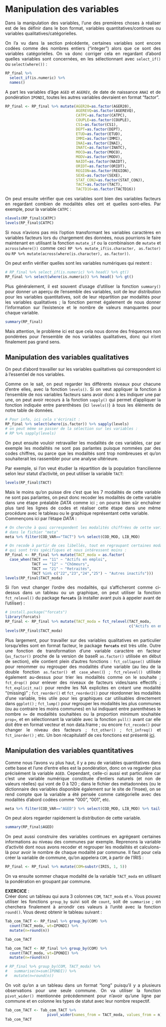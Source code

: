 
# Manipulation des variables {#c03-Manipulation-variables}

<div align="justify">

Dans la manipulation des variables, l'une des premières choses à réaliser est de les définir dans le bon format, variables quantitatives/continues ou variables qualitatives/catégorielles.

On l'a vu dans la section précédente, certaines variables sont encore codées comme des nombres entiers ("integer") alors que ce sont des variables catégorielles. On va donc corriger cela en regardant d'abord quelles variables sont concernées, en les sélectionnant avec `select_if()` ou `select(where())` :

```r
RP_final %>% 
  select_if(is.numeric) %>%
  names()
```

A part les variables d'âge `AGED` et `AGEREV`, de date de naissance `ANAI` et de pondération `IPONDI`, toutes les autres variables devraient en format "factor".

```r
RP_final <- RP_final %>% mutate(AGER20=as.factor(AGER20),
                                AGEREVQ=as.factor(AGEREVQ),
                                CATPC=as.factor(CATPC),
                                COUPLE=as.factor(COUPLE),
                                CS1=as.factor(CS1),
                                DEPT=as.factor(DEPT),
                                ETUD=as.factor(ETUD),
                                IMMI=as.factor(IMMI),
                                INAI=as.factor(INAI),
                                INATC=as.factor(INATC),
                                MOCO=as.factor(MOCO),
                                MODV=as.factor(MODV),
                                NAIDT=as.factor(NAIDT),
                                ORIDT=as.factor(ORIDT),
                                REGION=as.factor(REGION),
                                SEXE=as.factor(SEXE),
                                STAT_CONJ=as.factor(STAT_CONJ),
                                TACT=as.factor(TACT),
                                TACTD16=as.factor(TACTD16))
```

On peut ensuite vérifier que ces variables sont bien des variables facteurs en regardant combien de modalités elles ont et quelles sont-elles. Par exemple, pour la variable `CATPC` :

```r
nlevels(RP_final$CATPC)
levels(RP_final$CATPC)
```

Si nous n'avions pas mis l'option transformant les variables caractères en variables facteurs lors du chargement des données, nous pourrions le faire maintenant en utilisant la fonction `mutate_if` ou la combinaison de `mutate` et `across(where())` comme ceci `RP %>% mutate_if(is.character, as.factor)` ou `RP %>% mutate(across(where(is.character), as.factor))`.

On peut enfin vérifier quelles sont les variables numériques qui restent :

```r
# RP_final %>% select_if(is.numeric) %>% head() %>% gt()
RP_final %>% select(where(is.numeric)) %>% head() %>% gt()

```

Plus généralement, il est souvent d'usage d'utiliser la fonction `summary()` pour donner un aperçu de l'ensemble des variables, soit de leur distribution pour les variables quantitatives, soit de leur répartition par modalités pour les variables qualitatives ; la fonction permet également de nous donner l'information sur l'existence et le nombre de valeurs manquantes pour chaque variable.

```r
summary(RP_final)
```

Mais attention, le problème ici est que cela nous donne des fréquences non pondérées pour l'ensemble de nos variables qualitatives, donc qui n'ont finalement pas grand sens.

## Manipulation des variables qualitatives

On peut d'abord travailler sur les variables qualitatives qui correspondent ici à l'essentiel de nos variables.

Comme on le sait, on peut regarder les différents niveaux pour chacune d'entre elles, avec la fonction `levels()`. Si on veut appliquer la fonction à l'ensemble de nos variables facteurs sans avoir donc à les indiquer une par une, on peut avoir recours à la fonction `sapply()` qui permet d'appliquer la fonction indiquée entre parenthèses (ici `levels()`) à tous les éléments de notre table de données.

```r
# Pour info, ici cela s'écrirait : 
RP_final %>% select(where(is.factor)) %>% sapply(levels)
# on peut même se passer de la sélection sur les variables :
# RP %>% sapply(levels)
```

On peut ensuite vouloir retravailler les modalités de ces variables, car par exemple les modalités ne sont pas parlantes puisque nommées par des codes chiffres, ou parce que les modalités sont trop nombreuses et qu'on souhaiterait les rassembler pour une analyse ultérieure.

Par exemple, si l'on veut étudier la répartition de la population francilienne selon leur statut d'activité, on peut utiliser la variable `TACT`:

```r
levels(RP_final$TACT)
```

Mais le moins qu'on puisse dire c'est que les 7 modalités de cette variable ne sont pas parlantes, on peut donc recoder les modalités de cette variable dans une étape préalable *DATA* comme ici ; on pourra bien sûr enchaîner plus tard les lignes de codes et réaliser cette étape dans une même procédure avec le tableau ou le graphique représentant cette variable.\
Commençons ici par l'étape *DATA* :

```r
# On cherche à quoi correspondent les modalités chiffrées de cette variable
# dans le fichier "meta"
meta %>% filter(COD_VAR=="TACT") %>% select(COD_MOD, LIB_MOD)
```

```r
# On recode à partir de ces libellés, tout en regroupant certaines modalités
# qui sont très spécifiques et nous intéressent moins :
RP_final <- RP_final %>% mutate(TACT_moda = as.factor(
  case_when(TACT == "11" ~ "Actifs en emploi",
            TACT == "12" ~ "Chômeurs",
            TACT == "21" ~ "Retraités",
            TACT %in% c("22","23","24","25") ~ "Autres inactifs")))
levels(RP_final$TACT_moda)
```

Si l'on veut changer l'ordre des modalités, qui s'afficheront comme ci-dessus dans un tableau ou un graphique, on peut utiliser la fonction `fct_relevel()` du package **`forcats`** (à installer avant puis à appeler avant de l'utiliser) :

```r
# install.package("forcats")
library(forcats)
RP_final <- RP_final %>% mutate(TACT_moda = fct_relevel(TACT_moda, 
                                                        c("Actifs en emploi","Chômeurs","Retraités", "Autres inactifs")))
levels(RP_final$TACT_moda)
```

Plus largement, pour travailler sur des variables qualitatives en particulier lorsqu'elles sont en format facteur, le package **`forcats`** est très utile. Outre une fonction de transformation d'une variable caractère en facteur (`as_factor()` proche de la version de baseR `as.factor()` utilisée en début de section), elle contient plein d'autres fonctions : `fct_collapse()` utilisée pour renommer ou regrouper des modalités d'une variable (au lieu de la double fonction `as.factor()` et `case_when()`) ; `fct_relevel()` utilisée également au-dessus pour trier les modalités comme on le souhaite ; `fct_drop()` pour enlever des niveaux de facteurs vides/sans effectifs ; `fct_explicit_na()` pour rendre les NA explicites en créant une modalité "(missing)" ; `fct_reorder()` et `fct_reorder2()` pour réordonner les modalités d'une variable, très utile pour les graphiques car utilisables directement dans `ggplot()` ; `fct_lump()` pour regrouper les modalités les plus communes (ou au contraire les moins communes) en lui indiquant entre parenthèses le nombre `n=` de modalités souhaitées ou la proportion minimum souhaitée `prop=`, et en sélectionnant la variable avec la fonction `pull()` avant car elle doit être en format vecteur et non data.frame ; ou encore `fct_recode()` pour changer le niveau des facteurs ; `fct_other()` ; `fct_infreq()` et `fct_inorder()` ; etc. Un bon récapitulatif de ces fonctions est présenté <a href="https://thinkr.fr/forcats-forcats-vous-avez-dit-forcats/" target="_blank">ici</a>.

## Manipulation des variables quantitatives

Comme nous l'avons vu plus haut, il y a peu de variables quantitatives dans cette base et l'une d'entre elles est la pondération, donc on va regarder plus précisément la variable `AGED`. Cependant, celle-ci aussi est particulière car c'est une variable numérique constituée d'entiers naturels (et non de valeurs réelles) qui vont de 0 à 120 ; dans le fichier des métadonnées (ou le dictionnaire des variables disponible également sur le site de l'Insee), on se rend compte que la variable a été pensée comme catégorielle avec des modalités d'abord codées comme "000", "001", etc.

```r
meta %>% filter(COD_VAR=="AGED") %>% select(COD_MOD, LIB_MOD) %>% tail()
```

On peut alors regarder rapidement la distribution de cette variable.

```r
summary(RP_final$AGED)
```

On peut aussi construire des variables continues en agrégeant certaines informations au niveau des communes par exemple. Reprenons la variable d'activité dont nous avons recoder et regrouper les modalités et calculons-là pour avoir le nombre de chaque modalité par commune. Il faut pour cela créer la variable de commune, qu'on appelera `COM`, à partir de l'IRIS :

```r
RP_final <- RP_final %>% mutate(COM=substr(IRIS, 1, 5))
```

On va ensuite sommer chaque modalité de la variable `TACT_moda` en utilisant la pondération en groupant par commune.

**EXERCICE** :\
Créer donc un tableau qui aura 3 colonnes `COM`, `TACT_moda` et `n`. Vous pouvez utiliser les fonctions `group_by` suivi soit de `count`, soit de `summarise` ; on cherchera finalement à arrondir ces valeurs à l'unité avec la fonction `round()`. Vous devez obtenir le tableau suivant :

```r
Tab_com_TACT <- RP_final %>% group_by(COM) %>%
  count(TACT_moda, wt=IPONDI) %>% 
  mutate(n=round(n))

Tab_com_TACT
```

::: solution-exo
```r
Tab_com_TACT <- RP_final %>% group_by(COM) %>%
  count(TACT_moda, wt=IPONDI) %>% 
  mutate(n=round(n))

# RP_final %>% group_by(COM, TACT_moda) %>% 
#   summarise(n=sum(IPONDI)) %>% 
#   mutate(n=round(n))
```
:::

\fi

On voit qu'on a un tableau dans un format "long" puisqu'il y a plusieurs observations pour une seule commune. On va utiliser la fonction `pivot_wider()` mentionnée précédemment pour n'avoir qu'une ligne par commune et en colonne les types de statut avec leur nombre respectif.

```r
Tab_com_TACT <- Tab_com_TACT %>% 
                   pivot_wider(names_from = TACT_moda, values_from = n)
Tab_com_TACT
```

